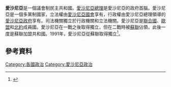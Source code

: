 {{expand|time=2016-02-02T06:44:55+00:00}}
'''愛沙尼亞'''是一個議會制民主共和國。[[愛沙尼亞總理|愛沙尼亞總理]]是愛沙尼亞的政府首腦。愛沙尼亞是一個多黨制國家，立法權由[[愛沙尼亞國會|愛沙尼亞國會]]享有，行政權由愛沙尼亞總理領導的[[愛沙尼亞政府|愛沙尼亞政府]]享有。司法機關獨立於行政機關和立法機關。愛沙尼亞是[[聯合國|聯合國]]、[[歐盟|歐盟]]和[[北約|北約]]成員國。愛沙尼亞在一戰之後取得獨立，但在二戰時被[[蘇聯|蘇聯]]佔領，此後一度是蘇聯加盟共和國。1991年，愛沙尼亞從蘇聯取得獨立<ref>{{Cite journal
| doi = 10.1080/00291951.2010.502441
| issn = 0029-1951
| volume = 64
| issue = 3
| pages = 127–128
| last = Holt-Jensen
| first = Arild
| title = Transition from state socialism to market economy: The case of Estonia
| journal = [[Norwegian_Journal_of_Geography|Norwegian Journal of Geography]]
| accessdate = 2014-02-10
| date = 2010
| url = http://www.tandfonline.com/doi/abs/10.1080/00291951.2010.502441
| archive-date = 2020-06-15
| archive-url = https://web.archive.org/web/20200615190807/https://www.tandfonline.com/doi/abs/10.1080/00291951.2010.502441
| dead-url = no
}}</ref>。
==參考資料==
{{Reflist}}
{{欧洲题目|政治}}
[[Category:各國政治|Category:各國政治]]
[[Category:愛沙尼亞政治|Category:愛沙尼亞政治]]